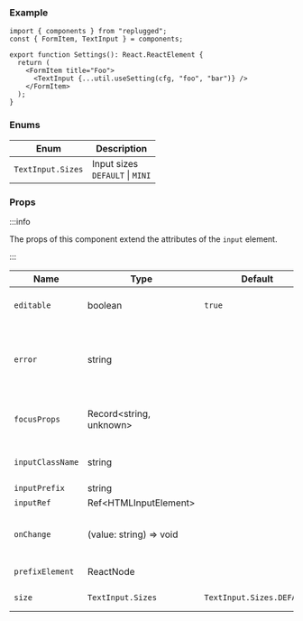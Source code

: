 ### Example

```tsx
import { components } from "replugged";
const { FormItem, TextInput } = components;

export function Settings(): React.ReactElement {
  return (
    <FormItem title="Foo">
      <TextInput {...util.useSetting(cfg, "foo", "bar")} />
    </FormItem>
  );
}
```

### Enums

| Enum              | Description                           |
| ----------------- | ------------------------------------- |
| `TextInput.Sizes` | Input sizes <br />`DEFAULT` \| `MINI` |

### Props

:::info

The props of this component extend the attributes of the `input` element.

:::

| Name             | Type                    | Default                   | Description                                      |
| ---------------- | ----------------------- | ------------------------- | ------------------------------------------------ |
| `editable`       | boolean                 | `true`                    | Whether the input is editable                    |
| `error`          | string                  |                           | Error message displayed if length exceeds limits |
| `focusProps`     | Record<string, unknown> |                           | Props for the FocusRing component                |
| `inputClassName` | string                  |                           | Input element class name                         |
| `inputPrefix`    | string                  |                           | Text prefix                                      |
| `inputRef`       | Ref<HTMLInputElement\>  |                           | Input ref                                        |
| `onChange`       | (value: string) => void |                           | Function ran on value change                     |
| `prefixElement`  | ReactNode               |                           | Element for the prefix                           |
| `size`           | `TextInput.Sizes`       | `TextInput.Sizes.DEFAULT` | Define the input size                            |
